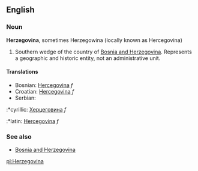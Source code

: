 ==English==
===Noun===
'''Herzegovina''', sometimes Herzegowina (locally known as Hercegovina)

#Southern wedge of the country of [[Bosnia and Herzegovina]]. Represents a geographic and historic entity, not an administrative unit.

====Translations====
*Bosnian: [[Hercegovina]] ''f''
*Croatian: [[Hercegovina]] ''f''
*Serbian:
:*cyrillic: [[Херцеговина]] ''f''
:*latin: [[Hercegovina]] ''f''

===See also===
*[[Bosnia and Herzegovina]]

[[pl:Herzegovina]]